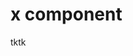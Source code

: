 
<Meta title="Elections|GE2019/Constituency Results Table" component={ConstituencyResultsTable} />

# x component

tktk

<Preview>
  <Story name="With results">
    <ConstituencyResultsTable
      data={[
        { party: 'Green', candidate: 'Caroline Lucas', votes: 30149, showAsterick: true },
        { party: 'Labour', candidate: 'Solomon Curtis', votes: 15450 },
        { party: 'Conservative', candidate: 'Emma Warman', votes: 11082 },
        { party: 'Ukip', candidate: 'Ian Buchanan', votes: 630 },
        { party: 'Liberal Democrats', candidate: 'Callum Jameson Littlelonger', votes: 400 },
        { party: 'Independent', candidate: 'Isabelle Amanda Parasram', votes: 376 },
      ]}
      tableHeaders={['Party', 'Candidate', 'Total Votes']}
      note="* Note to indicate outgoing candidate"
    />
  </Story>
  <Story name="Without results">
    <ConstituencyResultsTable
      data={[
        { party: 'Green', candidate: 'Caroline Lucas', showAsterick: true },
        { party: 'Labour', candidate: 'Solomon Curtis' },
        { party: 'Conservative', candidate: 'Emma Warman' },
        { party: 'Ukip', candidate: 'Ian Buchanan' },
        { party: 'Liberal Democrats', candidate: 'Callum James Littlemore' },
        { party: 'Independent', candidate: 'Isabelle Amanda Parasram' },
      ]}
      tableHeaders={['Party', 'Candidate']}
      note="* Note to indicate outgoing candidate"
    />
  </Story>
</Preview>
